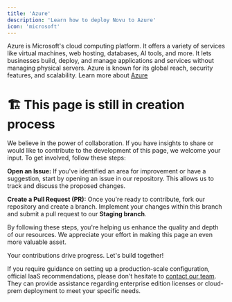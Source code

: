 ```yaml
---
title: 'Azure'
description: 'Learn how to deploy Novu to Azure'
icon: 'microsoft'
---
```

Azure is Microsoft's cloud computing platform. 
It offers a variety of services like virtual machines, web hosting, databases, AI tools, and more. 
It lets businesses build, deploy, and manage applications and services without managing physical servers. 
Azure is known for its global reach, security features, and scalability.
Learn more about [Azure](https://learn.microsoft.com/en-us/azure/)

# 🏗️ This page is still in creation process

We believe in the power of collaboration. If you have insights to share or would like to contribute to the development of this page, we welcome your input. To get involved, follow these steps:

**Open an Issue:** If you've identified an area for improvement or have a suggestion, start by opening an issue in our repository. This allows us to track and discuss the proposed changes.

**Create a Pull Request (PR):** Once you're ready to contribute, fork our repository and create a branch. Implement your changes within this branch and submit a pull request to our **Staging branch**.

By following these steps, you're helping us enhance the quality and depth of our resources. We appreciate your effort in making this page an even more valuable asset.

Your contributions drive progress. Let's build together!


<Note>If you require guidance on setting up a production-scale configuration, official IaaS recommendations, please don't hesitate to [contact our team](https://calendly.com/novuhq/novu-meeting?utm_source=novuDocs&utm_page=deploy-to-Azure). 
They can provide assistance regarding enterprise edition licenses or cloud-prem deployment to meet your specific needs.</Note>